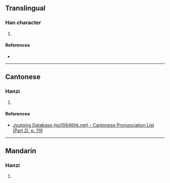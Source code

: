 {{character info/new}}
==Translingual==

===Han character===
{{Han char|rn=64|rad=手|as=14|sn=17|four=|canj=QJIG|ids=⿰扌截}}

# {{defn|Han|sort=手14}}

====References====
* {{Han ref|kx=0460.260|dkj=12879|dj=0810.030|hdz=31973.100|uh=64EE|ud=25838}}

----

==Cantonese==

===Hanzi===
{{yue-hanzi|jyut=[[zit6]]|y=jit6}}

# {{defn|lang=yue|sort=手14}}

====References====
* [http://www.iso10646hk.net/jp/document/download.jsp Jyutping Database (iso10646hk.net) - Cantonese Pronunciation List (Part 2), p. 119]

----

==Mandarin==

===Hanzi===
{{cmn-hanzi|pin=[[jí]] ([[ji2]]), [[nǐng]] ([[ning3]]), [[nìng]] ([[ning4]])|wg=chi<sup>2</sup>, ning<sup>3</sup>, ning<sup>4</sup>}}

# {{defn|lang=cmn|sort=手14}}